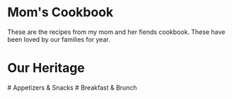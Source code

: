 

# Mom's Cookbook
These are the recipes from my mom and her fiends cookbook. These have been loved by our families for year.
# Our Heritage
<GreatGrandmaOlsonKringla/>

<CookBookDivider/>
# Appetizers & Snacks
<CookBookDivider/>

<CarrieGarbageDip/>
<CookBookDivider/>
<ChiliConQuesa/>
<CookBookDivider/>
<BostwickTacoDip/>
<CookBookDivider/>
<HotSpinichAndArtichokeDip/>
<CookBookDivider/>
<KatieHotArtichokeDip/>
<CookBookDivider/>
<SimpleGranola/>
<CookBookDivider/>
<TortillaRollups/>
<CookBookDivider/>
<OysterSnackCrackers/>
<CookBookDivider/>
<CarmelCorn/>
<CookBookDivider/>
<HeathersDeviledEggs/>

<CookBookDivider/>
# Breakfast & Brunch
<CookBookDivider/>
